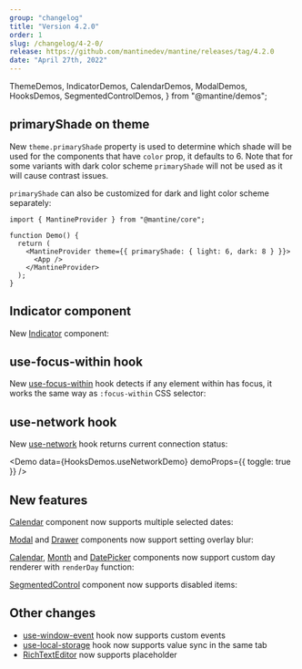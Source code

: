 ```yaml
---
group: "changelog"
title: "Version 4.2.0"
order: 1
slug: /changelog/4-2-0/
release: https://github.com/mantinedev/mantine/releases/tag/4.2.0
date: "April 27th, 2022"
---
```


  ThemeDemos,
  IndicatorDemos,
  CalendarDemos,
  ModalDemos,
  HooksDemos,
  SegmentedControlDemos,
} from "@mantine/demos";

## primaryShade on theme

New `theme.primaryShade` property is used to determine which shade will be used for the components that have `color` prop,
it defaults to 6. Note that for some variants with dark color scheme `primaryShade` will not be used as it will cause contrast issues.

<Demo data={ThemeDemos.primaryShade} />

`primaryShade` can also be customized for dark and light color scheme separately:

```tsx
import { MantineProvider } from "@mantine/core";

function Demo() {
  return (
    <MantineProvider theme={{ primaryShade: { light: 6, dark: 8 } }}>
      <App />
    </MantineProvider>
  );
}
```

## Indicator component

New [Indicator](https://mantine.dev/core/indicator/) component:

<Demo data={IndicatorDemos.configurator} />

## use-focus-within hook

New [use-focus-within](https://mantine.dev/hooks/use-focus-within/) hook detects if any element within has focus,
it works the same way as `:focus-within` CSS selector:

<Demo data={HooksDemos.useFocusWithinDemo} />

## use-network hook

New [use-network](https://mantine.dev/hooks/use-network/) hook returns current connection status:

<Demo data={HooksDemos.useNetworkDemo} demoProps={{ toggle: true }} />

## New features

[Calendar](https://mantine.dev/dates/calendar/) component now supports multiple selected dates:

<Demo data={CalendarDemos.multiple} />

[Modal](https://mantine.dev/core/modal/) and [Drawer](https://mantine.dev/core/drawer/) components now support setting overlay blur:

<Demo data={ModalDemos.overlay} />

[Calendar](https://mantine.dev/dates/calendar/), [Month](https://mantine.dev/dates/month/) and [DatePicker](https://mantine.dev/dates/date-picker/) components
now support custom day renderer with `renderDay` function:

<Demo data={CalendarDemos.renderDay} />

[SegmentedControl](https://mantine.dev/core/segmented-control/) component now supports disabled items:

<Demo data={SegmentedControlDemos.disabled} />

## Other changes

- [use-window-event](https://mantine.dev/hooks/use-window-event/) hook now supports custom events
- [use-local-storage](https://mantine.dev/hooks/use-local-storage/) hook now supports value sync in the same tab
- [RichTextEditor](https://mantine.dev/others/rte/) now supports placeholder
